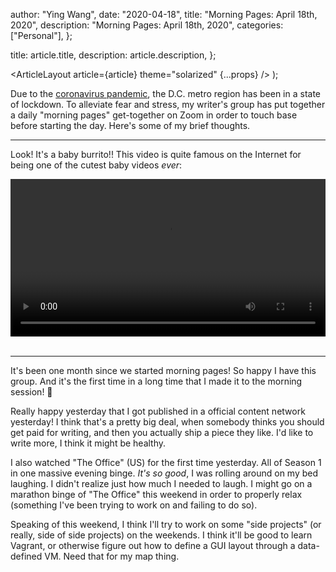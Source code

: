 
  author: "Ying Wang",
  date: "2020-04-18",
  title: "Morning Pages: April 18th, 2020",
  description: "Morning Pages: April 18th, 2020",
  categories: ["Personal"],
};

  title: article.title,
  description: article.description,
};

  <ArticleLayout article={article} theme="solarized" {...props} />
);

Due to the [coronavirus
pandemic](https://en.wikipedia.org/wiki/2019-20_coronavirus_pandemic), the D.C.
metro region has been in a state of lockdown. To alleviate fear and stress, my
writer's group has put together a daily "morning pages" get-together on Zoom in
order to touch base before starting the day. Here's some of my brief thoughts.

---

Look! It's a baby burrito!! This video is quite famous on the Internet for being
one of the cutest baby videos _ever_:

<!-- https://stackoverflow.com/a/26276254 -->

<video style="width: 100%; width: -moz-available; width: -webkit-fill-available; width: fill-available; max-width: 100%;" controls>
    <source src="/video/posts/2020/04/18/morning_pages.mp4" type="video/mp4">
    Your browser does not support HTML5 video.
</video>
<br/>
<br/>

---

It's been one month since we started morning pages! So happy I have this group.
And it's the first time in a long time that I made it to the morning session!
:tada:

Really happy yesterday that I got published in a official content network
yesterday! I think that's a pretty big deal, when somebody thinks you should get
paid for writing, and then you actually ship a piece they like. I'd like to
write more, I think it might be healthy.

I also watched "The Office" (US) for the first time yesterday. All of Season 1
in one massive evening binge. _It's so good_, I was rolling around on my bed
laughing. I didn't realize just how much I needed to laugh. I might go on a
marathon binge of "The Office" this weekend in order to properly relax
(something I've been trying to work on and failing to do so).

Speaking of this weekend, I think I'll try to work on some "side projects" (or
really, side of side projects) on the weekends. I think it'll be good to learn
Vagrant, or otherwise figure out how to define a GUI layout through a
data-defined VM. Need that for my map thing.
